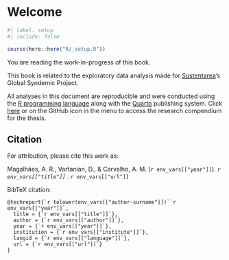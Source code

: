 <!-- %:::% index begin %:::% -->
# Welcome {.unnumbered}

```r
#| label: setup
#| include: false

source(here::here("R/_setup.R"))
```

::: {.callout-warning}
You are reading the work-in-progress of this book.
:::

This book is related to the exploratory data analysis made for [Sustentarea](https://www.fsp.usp.br/sustentarea)'s Global Syndemic Project.

All analyses in this document are reproducible and were conducted using the [R programming language](https://www.r-project.org/) along with the [Quarto](https://quarto.org/) publishing system. Click [here](https://github.com/sustentarea/gs-data-analysis/issues/) or on the GitHub icon in the menu to access the research compendium for the thesis.

## Citation

For attribution, please cite this work as:

Magalhães, A. R., Vartanian, D., & Carvalho, A. M. (`r env_vars[["year"]]`). _`r env_vars[["title"]]`_ . `r env_vars[["url"]]`

BibTeX citation:

```
@techreport{`r tolower(env_vars[["author-surname"]])``r env_vars[["year"]]`,
  title = {`r env_vars[["title"]]`},
  author = {`r env_vars[["author"]]`},
  year = {`r env_vars[["year"]]`},
  institution = {`r env_vars[["institute"]]`},
  langid = {`r env_vars[["language"]]`},
  url = {`r env_vars[["url"]]`}
}
```
<!-- %:::% index end %:::% -->
